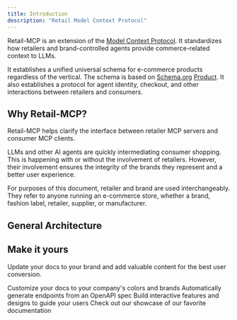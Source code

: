 ```yaml
---
title: Introduction
description: "Retail Model Context Protocol"
---
```

Retail-MCP is an extension of the [Model Context Protocol](https://modelcontextprotocol.io/introduction). It standardizes how retailers and brand-controlled agents provide commerce-related context to LLMs. 

It establishes a unified universal schema for e-commerce products regardless of the vertical. The schema is based on [Schema.org](https://schema.org) [Product](https://schema.org/Product). It also establishes a protocol for agent identity, checkout, and other interactions between retailers and consumers. 

## Why Retail-MCP?

Retail-MCP helps clarify the interface between retailer MCP servers and consumer MCP clients. 

LLMs and other AI agents are quickly intermediating consumer shopping. This is happening with or without the involvement of retailers. However, their involvement ensures the integrity of the brands they represent and a better user experience.  

For purposes of this document, retailer and brand are used interchangeably. They refer to anyone running an e-commerce store, whether a
brand, fashion label, retailer, supplier, or manufacturer.


## General Architecture

## Make it yours

Update your docs to your brand and add valuable content for the best user conversion.

<CardGroup cols={2}>
  <Card
    title="Customize Style"
    icon="palette"
    href="https://mintlify.com/docs/settings/global"
  >
    Customize your docs to your company's colors and brands
  </Card>
  <Card
    title="Reference APIs"
    icon="code"
    href="https://mintlify.com/docs/api-playground/openapi"
  >
    Automatically generate endpoints from an OpenAPI spec
  </Card>
  <Card
    title="Add Components"
    icon="screwdriver-wrench"
    href="https://mintlify.com/docs/content/components/accordions"
  >
    Build interactive features and designs to guide your users
  </Card>
  <Card
    title="Get Inspiration"
    icon="stars"
    href="https://mintlify.com/customers"
  >
    Check out our showcase of our favorite documentation
  </Card>
</CardGroup>
